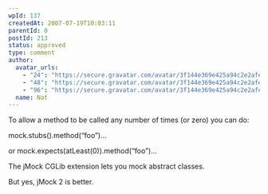 ```yaml
---
wpId: 137
createdAt: 2007-07-19T10:03:11
parentId: 0
postId: 213
status: approved
type: comment
author:
  avatar_urls:
    - "24": "https://secure.gravatar.com/avatar/3f144e369e425a94c2e2afe78bae89f1?s=24&d=mm&r=g"
    - "48": "https://secure.gravatar.com/avatar/3f144e369e425a94c2e2afe78bae89f1?s=48&d=mm&r=g"
    - "96": "https://secure.gravatar.com/avatar/3f144e369e425a94c2e2afe78bae89f1?s=96&d=mm&r=g"
  name: Nat
---
```


To allow a method to be called any number of times (or zero) you can do:

mock.stubs().method(“foo”)…

or mock.expects(atLeast(0)).method(“foo”)…

The jMock CGLib extension lets you mock abstract classes.

But yes, jMock 2 is better.